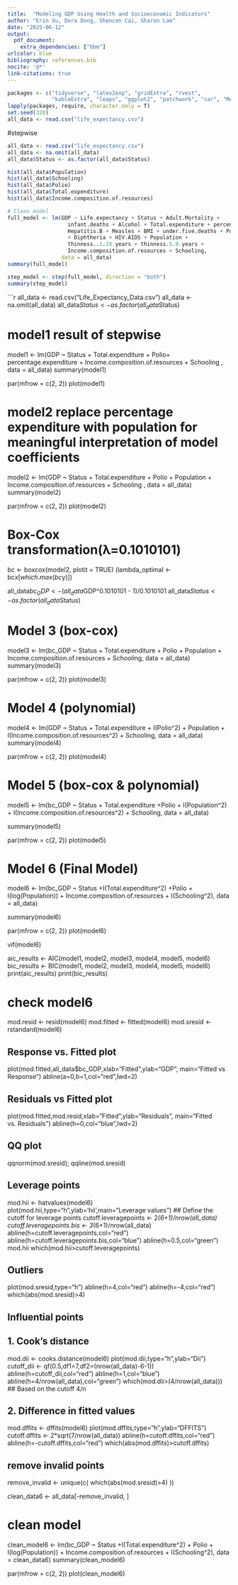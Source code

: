 ```yaml
---
title:  "Modeling GDP Using Health and Socioeconomic Indicators"
author: "Erin Xu, Dora Dong, Shencen Cai, Sharon Lam"
date: "2025-06-12"
output: 
  pdf_document:
    extra_dependencies: ["bbm"]
urlcolor: blue
bibliography: references.bib
nocite: '@*'
link-citations: true
---
```

```r
packages <- c("tidyverse", "latex2exp", "gridExtra", "rvest", 
              "kableExtra", "leaps", "ggplot2", "patchwork", "car", "MASS")
lapply(packages, require, character.only = T)
set.seed(320)
all_data <- read.csv("life_expectancy.csv")
```

#stepwise
```r
all_data <- read.csv("life_expectancy.csv")
all_data <- na.omit(all_data)
all_data$Status <- as.factor(all_data$Status)

hist(all_data$Population)
hist(all_data$Schooling)
hist(all_data$Polio)
hist(all_data$Total.expenditure)
hist(all_data$Income.composition.of.resources)

# Clean model
full_model <- lm(GDP ~ Life.expectancy + Status + Adult.Mortality + 
                   infant.deaths + Alcohol + Total.expenditure + percentage.expenditure+
                   Hepatitis.B + Measles + BMI + under.five.deaths + Polio
                   + Diphtheria + HIV.AIDS + Population +
                   thinness..1.19.years + thinness.5.9.years +
                   Income.composition.of.resources + Schooling,
                 data = all_data)
summary(full_model)

step_model <- step(full_model, direction = "both")
summary(step_model)
```

```r

all_data <- read.csv("Life_Expectancy_Data.csv")
all_data <- na.omit(all_data)
all_data$Status <- as.factor(all_data$Status)

# model1 result of stepwise
model1 <- lm(GDP ~ Status + Total.expenditure + Polio+ percentage.expenditure + Income.composition.of.resources
                  + Schooling , data = all_data)
summary(model1)

par(mfrow = c(2, 2))
plot(model1)

# model2 replace percentage expenditure with population for meaningful interpretation of model coefficients
model2 <- lm(GDP ~ Status + Total.expenditure + Polio + Population + Income.composition.of.resources
                  + Schooling , data = all_data)
summary(model2)

par(mfrow = c(2, 2))
plot(model2)

# Box-Cox transformation(λ=0.1010101)
bc <- boxcox(model2, plotit = TRUE)
(lambda_optimal <- bc$x[which.max(bc$y)])

all_data$bc_GDP <- (all_data$GDP^0.1010101 - 1)/0.1010101
all_data$Status <- as.factor(all_data$Status)

# Model 3 (box-cox)
model3 <- lm(bc_GDP ~ Status + Total.expenditure + Polio + Population 
             + Income.composition.of.resources  + Schooling, data = all_data)
summary(model3)

par(mfrow = c(2, 2))
plot(model3)


# Model 4 (polynomial)

model4 <- lm(GDP ~ Status + Total.expenditure
                          + I(Polio^2) + Population + I(Income.composition.of.resources^2)
                              + Schooling, data = all_data)
summary(model4)

par(mfrow = c(2, 2))
plot(model4)


# Model 5 (box-cox & polynomial)

model5 <- lm(bc_GDP ~ Status + Total.expenditure +Polio
             + I(Population^2)
             + I(Income.composition.of.resources^2)
             + Schooling,
             data = all_data)

summary(model5)

par(mfrow = c(2, 2))
plot(model5)


# Model 6 (Final Model)
model6 <- lm(bc_GDP ~ Status +I(Total.expenditure^2) +Polio
             + I(log(Population))
             + Income.composition.of.resources
             + I(Schooling^2),
             data = all_data)

summary(model6)

par(mfrow = c(2, 2))
plot(model6)

vif(model6)

aic_results <- AIC(model1, model2, model3, model4, model5, model6)
bic_results <- BIC(model1, model2, model3, model4, model5, model6)
print(aic_results)
print(bic_results)


# check model6
mod.resid <- resid(model6)
mod.fitted <- fitted(model6)
mod.sresid <- rstandard(model6)

## Response vs. Fitted plot
plot(mod.fitted,all_data$bc_GDP,xlab="Fitted",ylab="GDP",
     main="Fitted vs Response")
abline(a=0,b=1,col="red",lwd=2)

## Residuals vs Fitted plot
plot(mod.fitted,mod.resid,xlab="Fitted",ylab="Residuals",
     main="Fitted vs. Residuals")
abline(h=0,col="blue",lwd=2)

## QQ plot
qqnorm(mod.sresid); qqline(mod.sresid)


## Leverage points
mod.hii <- hatvalues(model6)
plot(mod.hii,type="h",ylab='hii',main="Leverage values")
## Define the cutoff for leverage points
cutoff.leveragepoints <- 2*(6+1)/nrow(all_data)
cutoff.leveragepoints.bis <- 3*(6+1)/nrow(all_data)
abline(h=cutoff.leveragepoints,col="red")
abline(h=cutoff.leveragepoints.bis,col="blue")
abline(h=0.5,col="green")
mod.hii
which(mod.hii>cutoff.leveragepoints)


## Outliers
plot(mod.sresid,type="h")
abline(h=4,col="red")
abline(h=-4,col="red")
which(abs(mod.sresid)>4)

## Influential points

## 1. Cook's distance
mod.dii <- cooks.distance(model6)
plot(mod.dii,type="h",ylab="Dii")
cutoff_dii <- qf(0.5,df1=7,df2=(nrow(all_data)-6-1))
abline(h=cutoff_dii,col="red")
abline(h=1,col="blue")
abline(h=4/nrow(all_data),col="green")
which(mod.dii>(4/nrow(all_data)))
## Based on the cutoff 4/n

## 2. Difference in fitted values
mod.dffits <- dffits(model6)
plot(mod.dffits,type="h",ylab="DFFITS")
cutoff.dffits <- 2*sqrt(7/nrow(all_data))
abline(h=cutoff.dffits,col="red")
abline(h=-cutoff.dffits,col="red")
which(abs(mod.dffits)>cutoff.dffits)

## remove invalid points
remove_invalid <- unique(c(
  which(abs(mod.sresid)>4)
))

clean_data6 <- all_data[-remove_invalid, ]

# clean model

clean_model6 <- lm(bc_GDP ~ Status 
             +I(Total.expenditure^2)
             + Polio
             + I(log(Population))
             + Income.composition.of.resources
             + I(Schooling^2),
             data = clean_data6)
summary(clean_model6)

par(mfrow = c(2, 2))
plot(clean_model6)
